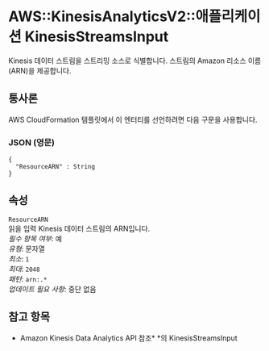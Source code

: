 # AWS::KinesisAnalyticsV2::애플리케이션 KinesisStreamsInput

Kinesis 데이터 스트림을 스트리밍 소스로 식별합니다. 스트림의 Amazon 리소스 이름(ARN)을 제공합니다.

## 통사론

AWS CloudFormation 템플릿에서 이 엔터티를 선언하려면 다음 구문을 사용합니다.

### JSON (영문)

```
{
  "ResourceARN" : String
}
```

## 속성

`ResourceARN`  
읽을 입력 Kinesis 데이터 스트림의 ARN입니다.  
_필수 항목 여부_: 예  
_유형_: 문자열  
_최소_: `1`  
_최대_: `2048`  
_패턴_: `arn:.*`  
_업데이트 필요 사항_: 중단 없음

## 참고 항목

- Amazon Kinesis Data Analytics API 참조\* \*의 KinesisStreamsInput
